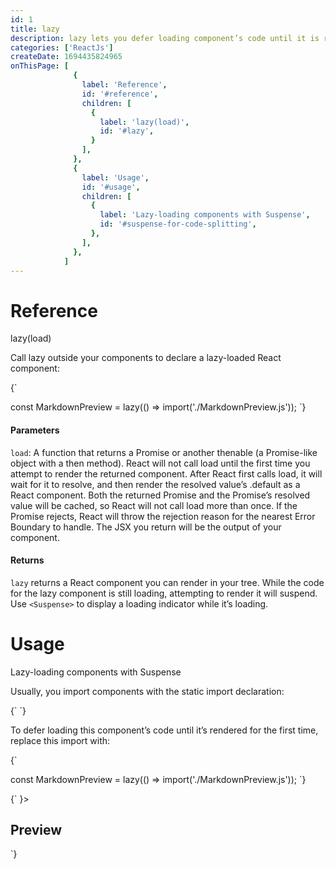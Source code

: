 ```yaml
---
id: 1
title: lazy
description: lazy lets you defer loading component’s code until it is rendered for the first time..
categories: ['ReactJs']
createDate: 1694435824965
onThisPage: [
              {
                label: 'Reference',
                id: '#reference',
                children: [
                  {
                    label: 'lazy(load)',
                    id: '#lazy',
                  }
                ],
              },
              {
                label: 'Usage',
                id: '#usage',
                children: [
                  {
                    label: 'Lazy-loading components with Suspense',
                    id: '#suspense-for-code-splitting',
                  },
                ],
              },
            ]
---
```


<h1 id="reference">Reference</h1>

<div className="size-18 weight-medium" id="lazy">lazy(load)</div>

Call lazy outside your components to declare a lazy-loaded React component:

<MarkdownCode>
{`

const MarkdownPreview = lazy(() => import('./MarkdownPreview.js'));
`}
</MarkdownCode>

<h4>Parameters</h4>

```load```: A function that returns a Promise or another thenable (a Promise-like object with a then method). React will not call load until the first time you attempt to render the returned component. After React first calls load, it will wait for it to resolve, and then render the resolved value’s .default as a React component. Both the returned Promise and the Promise’s resolved value will be cached, so React will not call load more than once. If the Promise rejects, React will throw the rejection reason for the nearest Error Boundary to handle. The JSX you return will be the output of your component.

<h4>Returns</h4>

```lazy``` returns a React component you can render in your tree. While the code for the lazy component is still loading, attempting to render it will suspend. Use ```<Suspense>``` to display a loading indicator while it’s loading.

<Divider/>

<h1 id="usage">Usage</h1>

<div className="size-18 weight-medium mt-32" id="suspense-for-code-splitting">Lazy-loading components with Suspense </div>

Usually, you import components with the static import declaration:

<MarkdownCode>
{`
`}
</MarkdownCode>

To defer loading this component’s code until it’s rendered for the first time, replace this import with:

<MarkdownCode>
{`

const MarkdownPreview = lazy(() => import('./MarkdownPreview.js'));
`}
</MarkdownCode>

<MarkdownCode>
{`
<Suspense fallback={<Loading />}>
  <h2>Preview</h2>
  <MarkdownPreview />
 </Suspense>
`}
</MarkdownCode>
